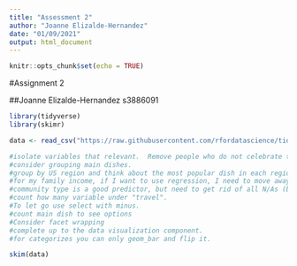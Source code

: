 ```yaml
---
title: "Assessment 2"
author: "Joanne Elizalde-Hernandez"
date: "01/09/2021"
output: html_document
---
```


```r
knitr::opts_chunk$set(echo = TRUE)


```

#Assignment 2

##Joanne Elizalde-Hernandez s3886091

```r
library(tidyverse)
library(skimr)

data <- read_csv("https://raw.githubusercontent.com/rfordatascience/tidytuesday/master/data/2018/2018-11-20/thanksgiving_meals.csv")

#isolate variables that relevant.  Remove people who do not celebrate the event.
#consider grouping main dishes.
#group by US region and think about the most popular dish in each region. Sort and arrange with descending order.  Count can take more than one variable and we can count by main dish and us region in the same bracket.
#for my family income, if I want to use regression, I need to move away from letters to numbers (parse_number function). This is for the linear model 'lm' function. What would predict family income-> by considering age as well (use parse_number), mutate to create it. 
#community type is a good predictor, but need to get rid of all N/As (but need to explain), to get frid of n/as, use filter function.
#count how many variable under "travel".
#To let go use select with minus.
#count main dish to see options
#Consider facet wrapping
#complete up to the data visualization component. 
#for categorizes you can only geom_bar and flip it.

skim(data)

```

